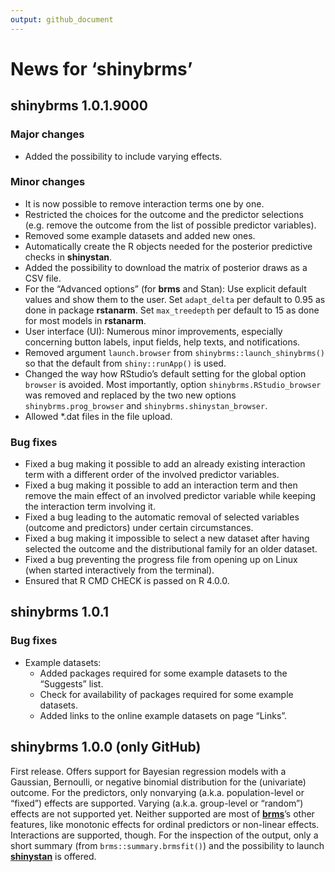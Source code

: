 ```yaml
---
output: github_document
---
```


<!-- NEWS.md is generated from NEWS.Rmd. Please edit that file -->

# News for 'shinybrms'

## shinybrms 1.0.1.9000

### Major changes

* Added the possibility to include varying effects.

### Minor changes

* It is now possible to remove interaction terms one by one.
* Restricted the choices for the outcome and the predictor selections (e.g. remove the outcome from the list of possible predictor variables).
* Removed some example datasets and added new ones.
* Automatically create the R objects needed for the posterior predictive checks in **shinystan**.
* Added the possibility to download the matrix of posterior draws as a CSV file.
* For the "Advanced options" (for **brms** and Stan): Use explicit default values and show them to the user. Set `adapt_delta` per default to 0.95 as done in package **rstanarm**. Set `max_treedepth` per default to 15 as done for most models in **rstanarm**.
* User interface (UI): Numerous minor improvements, especially concerning button labels, input fields, help texts, and notifications.
* Removed argument `launch.browser` from `shinybrms::launch_shinybrms()` so that the default from `shiny::runApp()` is used.
* Changed the way how RStudio's default setting for the global option `browser` is avoided. Most importantly, option `shinybrms.RStudio_browser` was removed and replaced by the two new options `shinybrms.prog_browser` and `shinybrms.shinystan_browser`.
* Allowed *.dat files in the file upload.

### Bug fixes

* Fixed a bug making it possible to add an already existing interaction term with a different order of the involved predictor variables.
* Fixed a bug making it possible to add an interaction term and then remove the main effect of an involved predictor variable while keeping the interaction term involving it.
* Fixed a bug leading to the automatic removal of selected variables (outcome and predictors) under certain circumstances.
* Fixed a bug making it impossible to select a new dataset after having selected the outcome and the distributional family for an older dataset.
* Fixed a bug preventing the progress file from opening up on Linux (when started interactively from the terminal).
* Ensured that R CMD CHECK is passed on R 4.0.0.

## shinybrms 1.0.1

### Bug fixes

* Example datasets:
  + Added packages required for some example datasets to the "Suggests" list.
  + Check for availability of packages required for some example datasets.
  + Added links to the online example datasets on page "Links".

## shinybrms 1.0.0 (only GitHub)

First release. Offers support for Bayesian regression models with a Gaussian, Bernoulli, or negative binomial distribution for the (univariate) outcome. For the predictors, only nonvarying (a.k.a. population-level or "fixed") effects are supported. Varying (a.k.a. group-level or "random") effects are not supported yet. Neither supported are most of [**brms**](https://CRAN.R-project.org/package=brms)'s other features, like monotonic effects for ordinal predictors or non-linear effects. Interactions are supported, though. For the inspection of the output, only a short summary (from `brms::summary.brmsfit()`) and the possibility to launch [**shinystan**](https://CRAN.R-project.org/package=shinystan) is offered.
